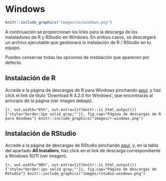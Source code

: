 # Windows {#windows}

```r
knitr::include_graphics("images/os/windows.png")
```

A continuación se proporcionan los links para la descarga de los instaladores de R y RStudio en Windows. En ambos casos, se descargará un archivo ejecutable que gestionará la instalación de R / RStudio en tu equipo. 

Puedes conservar todas las opciones de instalación que aparecen por defecto.

## Instalación de R
Accede a la página de descargas de R para Windows pinchando [aquí](https://cloud.r-project.org/bin/windows/base/){target="_blank"}, y haz click el link de título 'Download R 4.2.0 for Windows', que encontrarás al principio de la página (ver imagen debajo).

```{r, out.width="65%", out.extra={if(knitr::is_html_output()){'style="border:1px solid gray;"'}}, fig.cap="Página de descargas de R para Windows"}
knitr::include_graphics("images/r-windows.png")
```

## Instalación de RStudio
Accede a la página de descargas de RStudio pinchando [aquí](https://rstudio.com/products/rstudio/download/#download){target="_blank"},  y, en la tabla del apartado **All Installers**,  haz click en el link de descarga correspondiente a Windows 10/11 (ver  imagen).

```{r, out.width="90%", out.extra={if(knitr::is_html_output()){'style="border:1px solid gray;"'}}, fig.cap="Página de descargas de RStudio"}
knitr::include_graphics("images/rstudio-windows.png")
```
